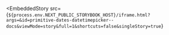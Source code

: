 
<EmbeddedStory
  src={`${process.env.NEXT_PUBLIC_STORYBOOK_HOST}/iframe.html?args=&id=primitive-dates-datetimepicker--docs&viewMode=story&full=1&shortcuts=false&singleStory=true`}
></EmbeddedStory>